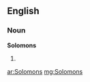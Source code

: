 ==English==

===Noun===
'''Solomons'''

# {{plural of|[[Solomon]]}}

[[ar:Solomons]]
[[mg:Solomons]]